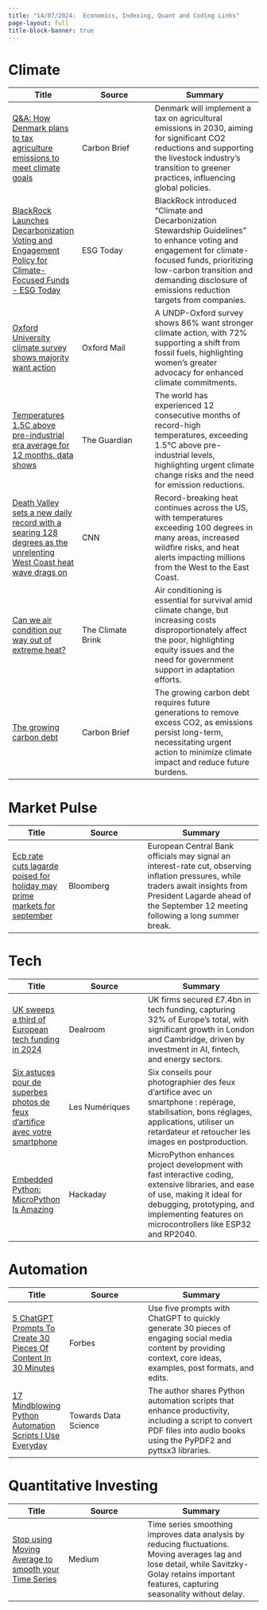 ```yaml
---
title: "14/07/2024:  Economics, Indexing, Quant and Coding Links"
page-layout: full
title-block-banner: true
---
```


# Climate

| Title | Source | Summary |
|-----|-------|----------|
| [Q&A: How Denmark plans to tax agriculture emissions to meet climate goals](https://www.carbonbrief.org/qa-how-denmark-plans-to-tax-agriculture-emissions-to-meet-climate-goals/) | Carbon Brief | Denmark will implement a tax on agricultural emissions in 2030, aiming for significant CO2 reductions and supporting the livestock industry's transition to greener practices, influencing global policies.  | 
| [BlackRock Launches Decarbonization Voting and Engagement Policy for Climate-Focused Funds - ESG Today](https://www.esgtoday.com/blackrock-launches-decarbonization-voting-and-engagement-policy-for-climate-focused-funds/) | ESG Today | BlackRock introduced "Climate and Decarbonization Stewardship Guidelines" to enhance voting and engagement for climate-focused funds, prioritizing low-carbon transition and demanding disclosure of emissions reduction targets from companies.  | 
| [Oxford University climate survey shows majority want action](https://www.oxfordmail.co.uk/news/24401044.oxford-university-climate-survey-shows-majority-want-action/) | Oxford Mail | A UNDP-Oxford survey shows 86% want stronger climate action, with 72% supporting a shift from fossil fuels, highlighting women's greater advocacy for enhanced climate commitments.  | 
| [Temperatures 1.5C above pre-industrial era average for 12 months, data shows](https://www.theguardian.com/environment/article/2024/jul/08/temperatures-1-point-5c-above-pre-industrial-era-average-for-12-months-data-shows) | The Guardian | The world has experienced 12 consecutive months of record-high temperatures, exceeding 1.5°C above pre-industrial levels, highlighting urgent climate change risks and the need for emission reductions.  | 
| [Death Valley sets a new daily record with a searing 128 degrees as the unrelenting West Coast heat wave drags on](https://www.cnn.com/2024/07/07/weather/west-coast-heat-wave-california-nevada-oregon/index.html) | CNN | Record-breaking heat continues across the US, with temperatures exceeding 100 degrees in many areas, increased wildfire risks, and heat alerts impacting millions from the West to the East Coast.  | 
| [Can we air condition our way out of extreme heat?](https://www.theclimatebrink.com/p/can-we-air-condition-our-way-out) | The Climate Brink | Air conditioning is essential for survival amid climate change, but increasing costs disproportionately affect the poor, highlighting equity issues and the need for government support in adaptation efforts.  | 
| [The growing carbon debt](https://www.theclimatebrink.com/p/the-growing-carbon-debt) | Carbon Brief | The growing carbon debt requires future generations to remove excess CO2, as emissions persist long-term, necessitating urgent action to minimize climate impact and reduce future burdens.  | 


# Market Pulse

| Title | Source | Summary |
|-----|-------|----------|
| [Ecb rate cuts lagarde poised for holiday may prime markets for september](https://www.bloomberg.com/news/articles/2024-07-13/ecb-rate-cuts-lagarde-poised-for-holiday-may-prime-markets-for-september?srnd=economics-v2&sref=ZPVkTM30) | Bloomberg | European Central Bank officials may signal an interest-rate cut, observing inflation pressures, while traders await insights from President Lagarde ahead of the September 12 meeting following a long summer break.  | 


# Tech

| Title | Source | Summary |
|-----|-------|----------|
| [UK sweeps a third of European tech funding in 2024](https://www.cityam.com/uk-sweeps-a-third-of-european-tech-funding-in-2024-as-london-and-cambridge-boom/) | Dealroom | UK firms secured £7.4bn in tech funding, capturing 32% of Europe’s total, with significant growth in London and Cambridge, driven by investment in AI, fintech, and energy sectors.  | 
| [Six astuces pour de superbes photos de feux d'artifice avec votre smartphone](https://www.lesnumeriques.com/photo/six-astuces-pour-de-superbes-photos-de-feux-d-artifice-avec-votre-smartphone-a224069.html) | Les Numériques | Six conseils pour photographier des feux d'artifice avec un smartphone : repérage, stabilisation, bons réglages, applications, utiliser un retardateur et retoucher les images en postproduction.  | 
| [Embedded Python: MicroPython Is Amazing](https://hackaday.com/2024/07/11/embedded-python-micropython-is-amazing/) | Hackaday | MicroPython enhances project development with fast interactive coding, extensive libraries, and ease of use, making it ideal for debugging, prototyping, and implementing features on microcontrollers like ESP32 and RP2040.  | 


# Automation

| Title | Source | Summary |
|-----|-------|----------|
| [5 ChatGPT Prompts To Create 30 Pieces Of Content In 30 Minutes](https://www.forbes.com/sites/jodiecook/2024/07/12/5-chatgpt-prompts-to-create-30-pieces-of-content-in-30-minutes/) | Forbes | Use five prompts with ChatGPT to quickly generate 30 pieces of engaging social media content by providing context, core ideas, examples, post formats, and edits.  | 
| [17 Mindblowing Python Automation Scripts I Use Everyday](https://medium.com/pythoneers/17-mindblowing-python-automation-scripts-i-use-everyday-523fb1eb9284) | Towards Data Science | The author shares Python automation scripts that enhance productivity, including a script to convert PDF files into audio books using the PyPDF2 and pyttsx3 libraries.  | 


# Quantitative Investing

| Title | Source | Summary |
|-----|-------|----------|
| [Stop using Moving Average to smooth your Time Series](https://medium.com/bip-xtech/stop-using-moving-average-to-smooth-your-time-series-2179af9ed59b) | Medium | Time series smoothing improves data analysis by reducing fluctuations. Moving averages lag and lose detail, while Savitzky-Golay retains important features, capturing seasonality without delay.  | 
